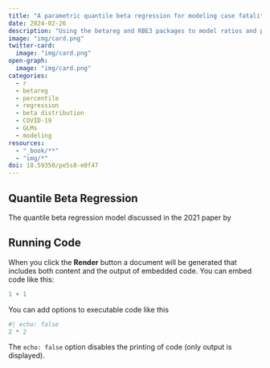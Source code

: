 ```yaml
---
title: "A parametric quantile beta regression for modeling case fatality rates of COVID-19. Building models using the betareg and RBE3 packages"
date: 2024-02-26
description: "Using the betareg and RBE3 packages to model ratios and proportions"
image: "img/card.png"
twitter-card:
  image: "img/card.png"
open-graph:
  image: "img/card.png"
categories:
  - r
  - betareg
  - percentile
  - regression
  - beta distribution
  - COVID-19
  - GLMs
  - modeling
resources:
  - "_book/**"
  - "img/*"
doi: 10.59350/pe5s8-e0f47
---
```


## Quantile Beta Regression

The quantile beta regression model discussed in the 2021 paper by

## Running Code

When you click the **Render** button a document will be generated that includes both content and the output of embedded code. You can embed code like this:

```r
1 + 1
```

You can add options to executable code like this

```r
#| echo: false
2 * 2
```

The `echo: false` option disables the printing of code (only output is displayed).
